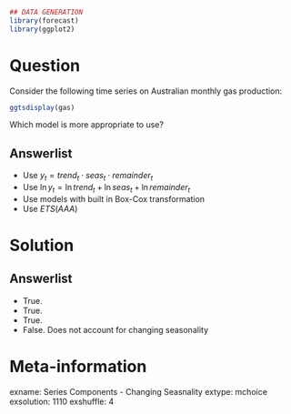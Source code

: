 ```r
## DATA GENERATION
library(forecast)
library(ggplot2)
```

Question
========


Consider the following time series on Australian monthly gas production: 

```r
ggtsdisplay(gas)
```

Which model is more appropriate to use?

Answerlist
----------

*  Use $y_t = trend_t \cdot seas_t  \cdot remainder_t$
*  Use $\ln y_t = \ln trend_t + \ln seas_t + \ln remainder_t$
*  Use models with built in Box-Cox transformation
*  Use $ETS(AAA)$

Solution
========

Answerlist
----------

*  True.
*  True.
*  True.
*  False. Does not account for changing seasonality



Meta-information
================
exname: Series Components - Changing Seasnality
extype: mchoice
exsolution: 1110 
exshuffle: 4  

	